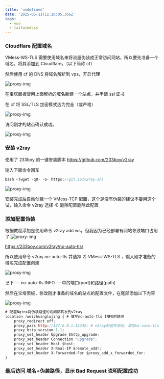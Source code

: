```yaml
---
title: 'undefined'
date: '2025-05-11T11:26:05.366Z'
tags:
  - vue
  - tailwindcss
---
```


### Cloudflare 配置域名

VMess-WS-TLS 需要使用域名来将流量伪装成正常访问网站，所以要先准备一个域名，将其添加到 Cloudflare。（以下简称 cf）

然后使用 cf 的 DNS 将域名解析到 vps，开启代理

![proxy-img](/images/2025-05-11-v2ray/01.png)

在宝塔面板使用上面解析的域名新建一个站点，并申请 ssl 证书

在 cf 将 SSL/TLS 加密模式选为完全（或严格）

![proxy-img](/images/2025-05-11-v2ray/02.png)

访问刚才的站点确认成功。

![proxy-img](/images/2025-05-11-v2ray/03.png)

### 安装 v2ray

使用了 233boy 的一键安装脚本 https://github.com/233boy/v2ray

输入下面命令回车

```jsx
bash <(wget -qO- -o- https://git.io/v2ray.sh)
```

![proxy-img](/images/2025-05-11-v2ray/04.png)

安装完成后自动创建一个 VMess-TCP 配置，这个是没有伪装的建议不要用这个试，输入命令 v2ray 选择 4) 删除配置删除此配置

### 添加配置伪装

根据教程添加是使用命令 v2ray add ws，但我因为已经部署有网站导致端口占用了 ![proxy-img](/images/2025-05-11-v2ray/05.png)

https://233boy.com/v2ray/no-auto-tls/

所以使用命令 v2ray no-auto-tls 并选择 2) VMess-WS-TLS ，输入刚才准备的域名完成配置创建

![proxy-img](/images/2025-05-11-v2ray/06.png)

记下--- no-auto-tls INFO ---中的端口(port)和路径(path)

然后在宝塔面板，修改刚才准备的域名的站点的配置文件，在尾部添加以下内容

![proxy-img](/images/2025-05-11-v2ray/07.png)

```jsx
# 配置Nginx将伪装路径的访问都转发到v2ray
location /weizhuanglujing { # 填写no-auto-tls INFO的路径
	proxy_redirect off;
	proxy_pass http://127.0.0.1:12345; # v2ray的监听地址，填写no-auto-tls INFO的端口
	proxy_http_version 1.1;
	proxy_set_header Upgrade $http_upgrade;
	proxy_set_header Connection "upgrade";
	proxy_set_header Host $host;
	proxy_set_header X-Real-IP $remote_addr;
	proxy_set_header X-Forwarded-For $proxy_add_x_forwarded_for;
}
```

### 最后访问 域名+伪装路径，显示 Bad Request 说明配置成功
